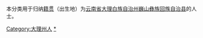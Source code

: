 {{Catnav|頁面分類|各種主題的頁面分類|依中国各省来作的分类|各地中国人|云南人|大理州人}}
{{Catnav|頁面分類|人物|各國人物|中国人|各地中国人|云南人|大理州人}}

本分类用于归纳[[籍贯|籍贯]]（出生地）为[[云南省|云南省]][[大理白族自治州|大理白族自治州]][[巍山彝族回族自治县|巍山彝族回族自治县]]的人士。

[[Category:大理州人|Category:大理州人]]
[[Category:巍山彝族回族自治县|*]]